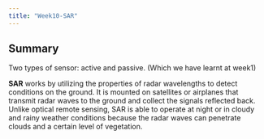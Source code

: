 ```yaml
---
title: "Week10-SAR"
---
```


## Summary

Two types of sensor: active and passive. (Which we have learnt at week1)

**SAR** works by utilizing the properties of radar wavelengths to detect conditions on the ground. It is mounted on satellites or airplanes that transmit radar waves to the ground and collect the signals reflected back. Unlike optical remote sensing, SAR is able to operate at night or in cloudy and rainy weather conditions because the radar waves can penetrate clouds and a certain level of vegetation.
